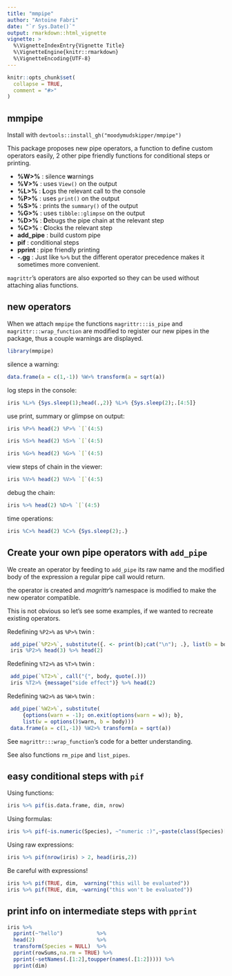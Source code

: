 ```yaml
---
title: "mmpipe"
author: "Antoine Fabri"
date: "`r Sys.Date()`"
output: rmarkdown::html_vignette
vignette: >
  %\VignetteIndexEntry{Vignette Title}
  %\VignetteEngine{knitr::rmarkdown}
  %\VignetteEncoding{UTF-8}
---
```


```r
knitr::opts_chunk$set(
  collapse = TRUE,
  comment = "#>"
)
```

## mmpipe

Install with `devtools::install_gh("moodymudskipper/mmpipe")`

This package proposes new pipe operators, a function to define custom operators
easily, 2 other pipe friendly functions for conditional steps or printing.

* **%W>%** : silence **w**arnings
* **%V>%** : uses `View()` on the output
* **%L>%** : **L**ogs the relevant call to the console
* **%P>%** : uses `print()` on the output
* **%S>%** : prints the `summary()` of the output
* **%G>%** : uses `tibble::glimpse` on the output
* **%D>%** : **D**ebugs the pipe chain at the relevant step
* **%C>%** : **C**locks the relevant step
* **add_pipe** : build custom pipe
* **pif** : conditional steps
* **pprint** : pipe friendly printing
* **-.gg** : Just like `%>%` but the different operator precedence makes it
sometimes more convenient.

`magrittr`'s operators are also exported so they can be used without attaching
alias functions.

## new operators

When we attach `mmpipe` the functions `magrittr:::is_pipe` and 
`magrittr:::wrap_function` are modified to register our new pipes in the
package, thus a couple warnings are displayed.

```r
library(mmpipe)
```

silence a warning:

```r
data.frame(a = c(1,-1)) %W>% transform(a = sqrt(a))
```

log steps in the console:

```r
iris %L>% {Sys.sleep(1);head(.,2)} %L>% {Sys.sleep(2);.[4:5]}
```

use print, summary or glimpse on output:

```r
iris %P>% head(2) %P>% `[`(4:5)

iris %S>% head(2) %S>% `[`(4:5)

iris %G>% head(2) %G>% `[`(4:5)
```

view steps of chain in the viewer:

```r
iris %V>% head(2) %V>% `[`(4:5)

```

debug the chain:

```r
iris %>% head(2) %D>% `[`(4:5)
```

time operations:

```r
iris %C>% head(2) %C>% {Sys.sleep(2);.} 
```


## Create your own pipe operators with `add_pipe`

We create an operator by feeding to `add_pipe` its raw name and the modified
body of the expression a regular pipe call would return. 

the operator is created and *magrittr*'s namespace is modified to make the new 
operator compatible.

This is not obvious so let's see some examples, if we wanted to recreate 
existing operators.

Redefining `%P2>%` as `%P>%` twin :

```r
 add_pipe(`%P2>%`, substitute({. <- print(b);cat("\n"); .}, list(b = body)))
 iris %P2>% head(3) %>% head(2)
```

Redefining `%T2>%` as `%T>%` twin :

```r
 add_pipe(`%T2>%`, call("{", body, quote(.)))
 iris %T2>% {message("side effect")} %>% head(2)
```

Redefining `%W2>%` as `%W>%` twin :

```r
 add_pipe(`%W2>%`, substitute(
     {options(warn = -1); on.exit(options(warn = w)); b},
     list(w = options()$warn, b = body)))
 data.frame(a = c(1,-1)) %W2>% transform(a = sqrt(a))
```

See `magrittr:::wrap_function`'s code for a better understanding.

See also functions `rm_pipe` and `list_pipes`.

## easy conditional steps with `pif`

Using functions:

```r
iris %>% pif(is.data.frame, dim, nrow)
```

Using formulas:

```r
iris %>% pif(~is.numeric(Species), ~"numeric :)",~paste(class(Species)[1],":("))

```

Using raw expressions:

```r
iris %>% pif(nrow(iris) > 2, head(iris,2))

```

Be careful with expressions!

```r
iris %>% pif(TRUE, dim,  warning("this will be evaluated"))
iris %>% pif(TRUE, dim, ~warning("this won't be evaluated"))
```

## print info on intermediate steps with `pprint`

```r
iris %>%
  pprint(~"hello")           %>%
  head(2)                    %>%
  transform(Species = NULL)  %>%
  pprint(rowSums,na.rm = TRUE) %>%
  pprint(~setNames(.[1:2],toupper(names(.[1:2])))) %>%
  pprint(dim)
```

